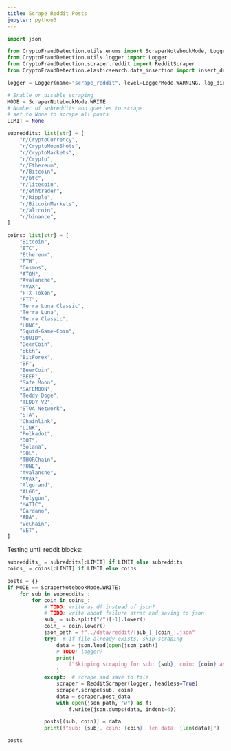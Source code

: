 ```yaml
---
title: Scrape Reddit Posts
jupyter: python3
---
```


```python
import json

from CryptoFraudDetection.utils.enums import ScraperNotebookMode, LoggerMode
from CryptoFraudDetection.utils.logger import Logger
from CryptoFraudDetection.scraper.reddit import RedditScraper
from CryptoFraudDetection.elasticsearch.data_insertion import insert_dataframe

logger = Logger(name="scrape_reddit", level=LoggerMode.WARNING, log_dir="../logs")
```

```python
# Enable or disable scraping
MODE = ScraperNotebookMode.WRITE
# Number of subreddits and queries to scrape
# set to None to scrape all posts
LIMIT = None
```

```python
subreddits: list[str] = [
    "r/CryptoCurrency",
    "r/CryptoMoonShots",
    "r/CryptoMarkets",
    "r/Crypto",
    "r/Ethereum",
    "r/Bitcoin",
    "r/btc",
    "r/litecoin",
    "r/ethtrader",
    "r/Ripple",
    "r/BitcoinMarkets",
    "r/altcoin",
    "r/binance",
]

coins: list[str] = [
    "Bitcoin",
    "BTC",
    "Ethereum",
    "ETH",
    "Cosmos",
    "ATOM",
    "Avalanche",
    "AVAX",
    "FTX Token",
    "FTT",
    "Terra Luna Classic",
    "Terra Luna",
    "Terra Classic",
    "LUNC",
    "Squid-Game-Coin",
    "SQUID",
    "BeerCoin",
    "BEER",
    "BitForex",
    "BF",
    "BeerCoin",
    "BEER",
    "Safe Moon",
    "SAFEMOON",
    "Teddy Doge",
    "TEDDY V2",
    "STOA Network",
    "STA",
    "Chainlink",
    "LINK",
    "Polkadot",
    "DOT",
    "Solana",
    "SOL",
    "THORChain",
    "RUNE",
    "Avalanche",
    "AVAX",
    "Algorand",
    "ALGO",
    "Polygon",
    "MATIC",
    "Cardano",
    "ADA",
    "VeChain",
    "VET",
]
```

Testing until reddit blocks:

```python
subreddits_ = subreddits[:LIMIT] if LIMIT else subreddits
coins_ = coins[:LIMIT] if LIMIT else coins
```

```python
posts = {}
if MODE == ScraperNotebookMode.WRITE:
    for sub in subreddits_:
        for coin in coins_:
            # TODO: write as df instead of json?
            # TODO: write about failure strat and saving to json
            sub_ = sub.split("/")[-1].lower()
            coin_ = coin.lower()
            json_path = f"../data/reddit/{sub_}_{coin_}.json"
            try:  # if file already exists, skip scraping
                data = json.load(open(json_path))
                # TODO: logger?
                print(
                    f"Skipping scraping for sub: {sub}, coin: {coin} as is could be read from file."
                )
            except:  # scrape and save to file
                scraper = RedditScraper(logger, headless=True)
                scraper.scrape(sub, coin)
                data = scraper.post_data
                with open(json_path, "w") as f:
                    f.write(json.dumps(data, indent=4))

            posts[(sub, coin)] = data
            print(f"sub: {sub}, coin: {coin}, len data: {len(data)}")
```

```python
posts
```

